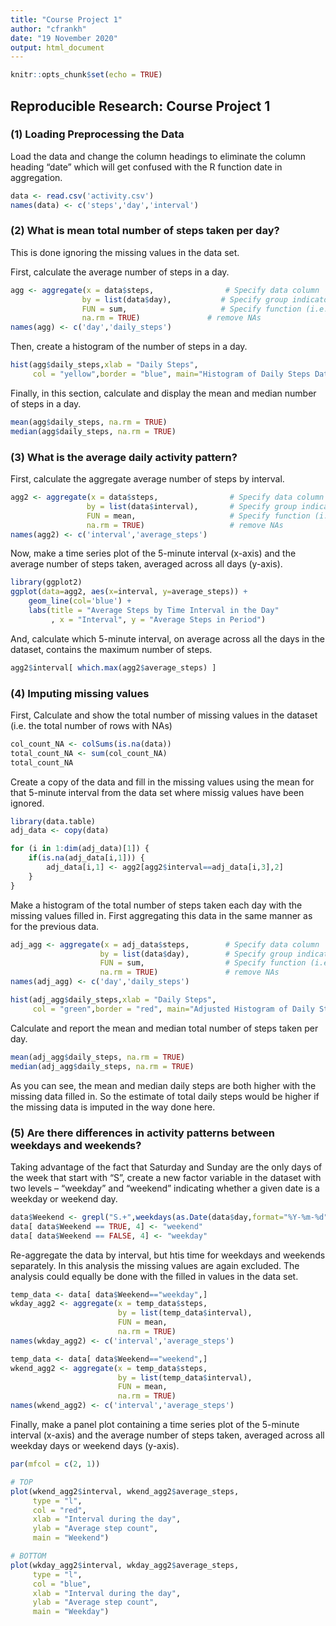 ```yaml
---
title: "Course Project 1"
author: "cfrankh"
date: "19 November 2020"
output: html_document
---
```


```r
knitr::opts_chunk$set(echo = TRUE)
```

## Reproducible Research: Course Project 1


### (1) Loading Preprocessing the Data
Load the data and change the column headings to eliminate the column heading "date" which will get confused with the R function date in aggregation.

```r
data <- read.csv('activity.csv')
names(data) <- c('steps','day','interval')
```


### (2) What is mean total number of steps taken per day?

This is done ignoring the missing values in the data set.  

First, calculate the average number of steps in a day.
```r
agg <- aggregate(x = data$steps,                # Specify data column
                by = list(data$day),           # Specify group indicator
                FUN = sum,                     # Specify function (i.e. sum)
                na.rm = TRUE)               # remove NAs
names(agg) <- c('day','daily_steps')
```

Then, create a histogram of the number of steps in a day.

```r
hist(agg$daily_steps,xlab = "Daily Steps",
     col = "yellow",border = "blue", main="Histogram of Daily Steps Data")
```

Finally, in this section, calculate and display the mean and median number of steps in a day.

```r
mean(agg$daily_steps, na.rm = TRUE)
median(agg$daily_steps, na.rm = TRUE)
```


### (3) What is the average daily activity pattern?

First, calculate the aggregate average number of steps by interval.

```r
agg2 <- aggregate(x = data$steps,                # Specify data column
                 by = list(data$interval),       # Specify group indicator
                 FUN = mean,                     # Specify function (i.e. sum)
                 na.rm = TRUE)                   # remove NAs
names(agg2) <- c('interval','average_steps')
```

Now, make a time series plot of the 5-minute interval (x-axis) and the average number of steps taken, averaged across all days (y-axis).

```r
library(ggplot2)
ggplot(data=agg2, aes(x=interval, y=average_steps)) +
    geom_line(col='blue') +
    labs(title = "Average Steps by Time Interval in the Day"
         , x = "Interval", y = "Average Steps in Period")
```

And, calculate which 5-minute interval, on average across all the days in the dataset, contains the maximum number of steps.

```r
agg2$interval[ which.max(agg2$average_steps) ]
```


### (4) Imputing missing values

First, Calculate and show the total number of missing values in the dataset (i.e. the total number of rows with NAs)

```r
col_count_NA <- colSums(is.na(data))
total_count_NA <- sum(col_count_NA)
total_count_NA
```

Create a copy of the data and fill in the missing values using the mean for that 5-minute interval from the data set where missig values have been ignored.

```r
library(data.table)
adj_data <- copy(data)

for (i in 1:dim(adj_data)[1]) {
    if(is.na(adj_data[i,1])) {
        adj_data[i,1] <- agg2[agg2$interval==adj_data[i,3],2]
    }
}
```

Make a histogram of the total number of steps taken each day with the missing values filled in. First aggregating this data in the same manner as for the previous data.

```r
adj_agg <- aggregate(x = adj_data$steps,        # Specify data column
                    by = list(data$day),        # Specify group indicator
                    FUN = sum,                  # Specify function (i.e. sum)
                    na.rm = TRUE)               # remove NAs
names(adj_agg) <- c('day','daily_steps')

hist(adj_agg$daily_steps,xlab = "Daily Steps",
     col = "green",border = "red", main="Adjusted Histogram of Daily Steps Data")
```

Calculate and report the mean and median total number of steps taken per day.

```r
mean(adj_agg$daily_steps, na.rm = TRUE)
median(adj_agg$daily_steps, na.rm = TRUE)
```

As you can see, the mean and median daily steps are both higher with the missing data filled in.  So the estimate of total daily steps would be higher if the missing data is imputed in the way done here.


### (5) Are there differences in activity patterns between weekdays and weekends?
Taking advantage of the fact that Saturday and Sunday are the only days of the week that start with "S", create a new factor variable in the dataset with two levels – “weekday” and “weekend” indicating whether a given date is a weekday or weekend day.

```r
data$Weekend <- grepl("S.+",weekdays(as.Date(data$day,format="%Y-%m-%d")))
data[ data$Weekend == TRUE, 4] <- "weekend"
data[ data$Weekend == FALSE, 4] <- "weekday"
```

Re-aggregate the data by interval, but htis time for weekdays and weekends separately. In this analysis the missing values are again excluded. The analysis could equally be done with the filled in values in the data set.

```r
temp_data <- data[ data$Weekend=="weekday",]
wkday_agg2 <- aggregate(x = temp_data$steps,
                        by = list(temp_data$interval),
                        FUN = mean,
                        na.rm = TRUE)
names(wkday_agg2) <- c('interval','average_steps')

temp_data <- data[ data$Weekend=="weekend",]
wkend_agg2 <- aggregate(x = temp_data$steps,
                        by = list(temp_data$interval),
                        FUN = mean,
                        na.rm = TRUE)
names(wkend_agg2) <- c('interval','average_steps')
```

Finally, make a panel plot containing a time series plot of the 5-minute interval (x-axis) and the average number of steps taken, averaged across all weekday days or weekend days (y-axis). 

```r
par(mfcol = c(2, 1))

# TOP
plot(wkend_agg2$interval, wkend_agg2$average_steps, 
     type = "l",
     col = "red",
     xlab = "Interval during the day", 
     ylab = "Average step count",
     main = "Weekend") 

# BOTTOM
plot(wkday_agg2$interval, wkday_agg2$average_steps, 
     type = "l",
     col = "blue",
     xlab = "Interval during the day", 
     ylab = "Average step count", 
     main = "Weekday") 
```